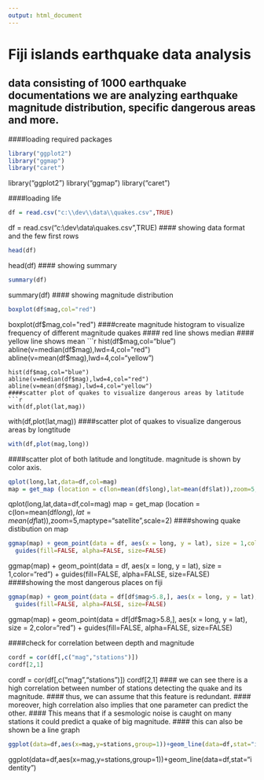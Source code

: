 ```yaml
---
output: html_document
---
```

# Fiji islands earthquake data analysis
## data consisting of 1000 earthquake documentations we are analyzing earthquake magnitude distribution, specific dangerous areas and more.

####loading required packages
```r
library("ggplot2")
library("ggmap")
library("caret")
```
library("ggplot2")
library("ggmap")
library("caret")

####loading life 
```r
df = read.csv("c:\\dev\\data\\quakes.csv",TRUE)
```
df = read.csv("c:\\dev\\data\\quakes.csv",TRUE)
#### showing data format and the few first rows 
```r
head(df)
```
head(df)
#### showing summary
```r
summary(df)
```
summary(df)
#### showing magnitude distribution
```r
boxplot(df$mag,col="red")
```
boxplot(df$mag,col="red")
####create magnitude histogram to visualize frequency of different magnitude quakes
#### red line shows median
#### yellow line shows mean
```r
hist(df$mag,col="blue")
abline(v=median(df$mag),lwd=4,col="red")
abline(v=mean(df$mag),lwd=4,col="yellow")
```
hist(df$mag,col="blue")
abline(v=median(df$mag),lwd=4,col="red")
abline(v=mean(df$mag),lwd=4,col="yellow")
####scatter plot of quakes to visualize dangerous areas by latitude
```r
with(df,plot(lat,mag))
```
with(df,plot(lat,mag))
####scatter plot of quakes to visualize dangerous areas by longtitude
```r
with(df,plot(mag,long))
```
####scatter plot of both latitude and longtitude. magnitude is shown by color axis.
```r
qplot(long,lat,data=df,col=mag)
map = get_map (location = c(lon=mean(df$long),lat=mean(df$lat)),zoom=5,maptype="satellite",scale=2)
```
qplot(long,lat,data=df,col=mag)
map = get_map (location = c(lon=mean(df$long),lat=mean(df$lat)),zoom=5,maptype="satellite",scale=2)
####showing quake distibution on map
```r
ggmap(map) + geom_point(data = df, aes(x = long, y = lat), size = 1,color="red") +
  guides(fill=FALSE, alpha=FALSE, size=FALSE)
```
ggmap(map) + geom_point(data = df, aes(x = long, y = lat), size = 1,color="red") +
  guides(fill=FALSE, alpha=FALSE, size=FALSE)
####showing the most dangerous places on fiji
```r
ggmap(map) + geom_point(data = df[df$mag>5.8,], aes(x = long, y = lat), size = 2,color="red") +
  guides(fill=FALSE, alpha=FALSE, size=FALSE)

```
ggmap(map) + geom_point(data = df[df$mag>5.8,], aes(x = long, y = lat), size = 2,color="red") +
  guides(fill=FALSE, alpha=FALSE, size=FALSE)

####check for correlation between depth and magnitude
```r
cordf = cor(df[,c("mag","stations")])
cordf[2,1]
```
cordf = cor(df[,c("mag","stations")])
cordf[2,1]
#### we can see there is a high correlation between number of stations detecting the quake and its magnitude.
#### thus, we can assume that this feature is redundant.
#### moreover, high correlation also implies that one parameter can predict the other.
#### This means that if a sesmologic noise is caught on many stations it could predict a quake of big magnitude.
#### this can also be shown be a line graph
```r
ggplot(data=df,aes(x=mag,y=stations,group=1))+geom_line(data=df,stat="identity")

```
ggplot(data=df,aes(x=mag,y=stations,group=1))+geom_line(data=df,stat="identity")